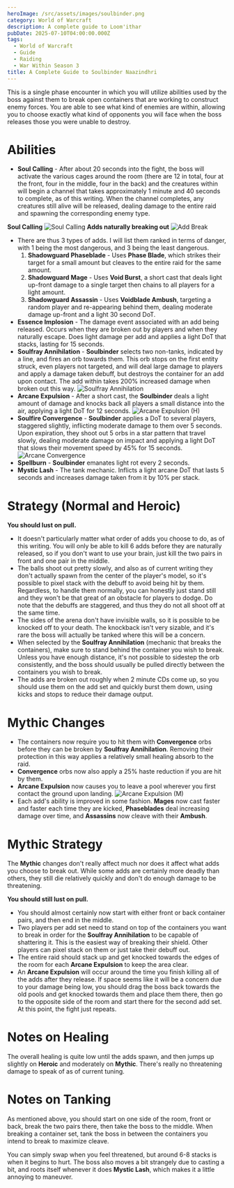 ```yaml
---
heroImage: /src/assets/images/soulbinder.png
category: World of Warcraft
description: A complete guide to Loom'ithar
pubDate: 2025-07-10T04:00:00.000Z
tags:
  - World of Warcraft
  - Guide
  - Raiding
  - War Within Season 3
title: A Complete Guide to Soulbinder Naazindhri
---
```


This is a single phase encounter in which you will utilize abilities used by the boss against them to break open containers that are working to construct enemy forces.  You are able to see what kind of enemies are within, allowing you to choose exactly what kind of opponents you will face when the boss releases those you were unable to destroy.

# Abilities

* **Soul Calling** - After about 20 seconds into the fight, the boss will activate the various cages around the room (there are 12 in total, four at the front, four in the middle, four in the back) and the creatures within will begin a channel that takes approximately 1 minute and 40 seconds to complete, as of this writing.  When the channel completes, any creatures still alive will be released, dealing damage to the entire raid and spawning the corresponding enemy type.

**Soul Calling** <img src="https://s3.us-east-1.amazonaws.com/cdn.shawnzhome.com/shawnzhome/videos/MO/soulbinder/soulcalling.webp" alt="Soul Calling" />
**Adds naturally breaking out** <img src="https://s3.us-east-1.amazonaws.com/cdn.shawnzhome.com/shawnzhome/videos/MO/soulbinder/addbreak.webp" alt="Add Break" />

* There are thus 3 types of adds. I will list them ranked in terms of danger, with 1 being the most dangerous, and 3 being the least dangerous.
  1. **Shadowguard Phaseblade** - Uses **Phase Blade**, which strikes their target for a small amount but cleaves to the entire raid for the same amount.
  2. **Shadowguard Mage** - Uses **Void Burst**, a short cast that deals light up-front damage to a single target then chains to all players for a light amount.
  3. **Shadowguard Assassin** - Uses **Voidblade Ambush**, targeting a random player and re-appearing behind them, dealing moderate damage up-front and a light 30 second DoT.
* **Essence Implosion** - The damage event associated with an add being released. Occurs when they are broken out by players and when they naturally escape. Does light damage per add and applies a light DoT that stacks, lasting for 15 seconds.
* **Soulfray Annihilation** - **Soulbinder** selects two non-tanks, indicated by a line, and fires an orb towards them. This orb stops on the first entity struck, even players not targeted, and will deal large damage to players and apply a damage taken debuff, but destroys the container for an add upon contact. The add within takes 200% increased damage when broken out this way. <img src="https://s3.us-east-1.amazonaws.com/cdn.shawnzhome.com/shawnzhome/videos/MO/soulbinder/soulfrayannihilation.webp" alt="Soulfray Annihilation" />
* **Arcane Expulsion** - After a short cast, the **Soulbinder** deals a light amount of damage and knocks back all players a small distance into the air, applying a light DoT for 12 seconds. <img src="https://s3.us-east-1.amazonaws.com/cdn.shawnzhome.com/shawnzhome/videos/MO/soulbinder/arcaneexpulsionh.webp" alt="Arcane Expulsion (H)" />
* **Soulfire Convergence** - **Soulbinder** applies a DoT to several players, staggered slightly, inflicting moderate damage to them over 5 seconds. Upon expiration, they shoot out 5 orbs in a star pattern that travel slowly, dealing moderate damage on impact and applying a light DoT that slows their movement speed by 45% for 15 seconds. <img src="https://s3.us-east-1.amazonaws.com/cdn.shawnzhome.com/shawnzhome/videos/MO/soulbinder/arcaneconvergence.webp" alt="Arcane Convergence" />
* **Spellburn** - **Soulbinder** emanates light rot every 2 seconds.
* **Mystic Lash** - The tank mechanic. Inflicts a light arcane DoT that lasts 5 seconds and increases damage taken from it by 10% per stack.

# Strategy (Normal and Heroic)

**You should lust on pull.**

* It doesn't particularly matter what order of adds you choose to do, as of this writing.  You will only be able to kill 6 adds before they are naturally released, so if you don't want to use your brain, just kill the two pairs in front and one pair in the middle.
* The balls shoot out pretty slowly, and also as of current writing they don't actually spawn from the center of the player's model, so it's possible to pixel stack with the debuff to avoid being hit by them.  Regardless, to handle them normally, you can honestly just stand still and they won't be that great of an obstacle for players to dodge. Do note that the debuffs are staggered, and thus they do not all shoot off at the same time.
* The sides of the arena don't have invisible walls, so it is possible to be knocked off to your death. The knockback isn't very sizable, and it's rare the boss will actually be tanked where this will be a concern.
* When selected by the **Soulfray Annihilation** (mechanic that breaks the containers), make sure to stand behind the container you wish to break. Unless you have enough distance, it's not possible to sidestep the orb consistently, and the boss should usually be pulled directly between the containers you wish to break.
* The adds are broken out roughly when 2 minute CDs come up, so you should use them on the add set and quickly burst them down, using kicks and stops to reduce their damage output.

# Mythic Changes

* The containers now require you to hit them with **Convergence** orbs before they can be broken by **Soulfray Annihilation**.  Removing their protection in this way applies a relatively small healing absorb to the raid.
* **Convergence** orbs now also apply a 25% haste reduction if you are hit by them.
* **Arcane Expulsion** now causes you to leave a pool wherever you first contact the ground upon landing. <img src="https://s3.us-east-1.amazonaws.com/cdn.shawnzhome.com/shawnzhome/videos/MO/soulbinder/arcaneexpulsionm.webp" alt="Arcane Expulsion (M)" />
* Each add's ability is improved in some fashion. **Mages** now cast faster and faster each time they are kicked, **Phaseblades** deal increasing damage over time, and **Assassins** now cleave with their **Ambush**.

# Mythic Strategy

The **Mythic** changes don't really affect much nor does it affect what adds you choose to break out. While some adds are certainly more deadly than others, they still die relatively quickly and don't do enough damage to be threatening.

**You should still lust on pull.**

* You should almost certainly now start with either front or back container pairs, and then end in the middle.
* Two players per add set need to stand on top of the containers you want to break in order for the **Soulfray Annihilation** to be capable of shattering it.  This is the easiest way of breaking their shield.  Other players can pixel stack on them or just take their debuff out.
* The entire raid should stack up and get knocked towards the edges of the room for each **Arcane Expulsion** to keep the area clear.
* An **Arcane Expulsion** will occur around the time you finish killing all of the adds after they release. If space seems like it will be a concern due to your damage being low, you should drag the boss back towards the old pools and get knocked towards them and place them there, then go to the opposite side of the room and start there for the second add set. At this point, the fight just repeats.

# Notes on Healing

The overall healing is quite low until the adds spawn, and then jumps up slightly on **Heroic** and moderately on **Mythic**.  There's really no threatening damage to speak of as of current tuning.

# Notes on Tanking

As mentioned above, you should start on one side of the room, front or back, break the two pairs there, then take the boss to the middle.  When breaking a container set, tank the boss in between the containers you intend to break to maximize cleave.

You can simply swap when you feel threatened, but around 6-8 stacks is when it begins to hurt. The boss also moves a bit strangely due to casting a bit, and roots itself whenever it does **Mystic Lash**, which makes it a little annoying to maneuver.
